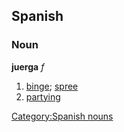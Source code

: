 == Spanish == 
=== Noun === 
'''juerga''' ''f'' 
# [[binge]]; [[spree]]
# [[partying]]
[[Category:Spanish nouns]]